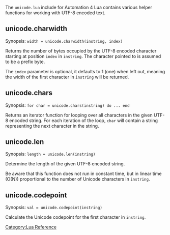 The <tt>unicode.lua</tt> include for Automation 4 Lua contains various helper functions for working with UTF-8 encoded text.

== unicode.charwidth ==
Synopsis: <code>width = unicode.charwidth(instring, index)</code>

Returns the number of bytes occupied by the UTF-8 encoded character starting at position <code>index</code> in <code>instring</code>. The character pointed to is assumed to be a prefix byte.

The <code>index</code> parameter is optional, it defaults to 1 (one) when left out, meaning the width of the first character in <code>instring</code> will be returned.

== unicode.chars ==
Synopsis: <code> for char = unicode.chars(instring) do ... end</code>

Returns an iterator function for looping over all characters in the given UTF-8 encoded string. For each iteration of the loop, <code>char</code> will contain a string representing the next character in the string.

== unicode.len ==
Synopsis: <code>length = unicode.len(instring)</code>

Determine the length of the given UTF-8 encoded string.

Be aware that this function does not run in constant time, but in linear time (O(N)) proportional to the number of Unicode characters in <code>instring</code>.

== unicode.codepoint ==
Synopsis: <code>val = unicode.codepoint(instring)</code>

Calculate the Unicode codepoint for the first character in <code>instring</code>.


[[Category:Lua Reference]]
